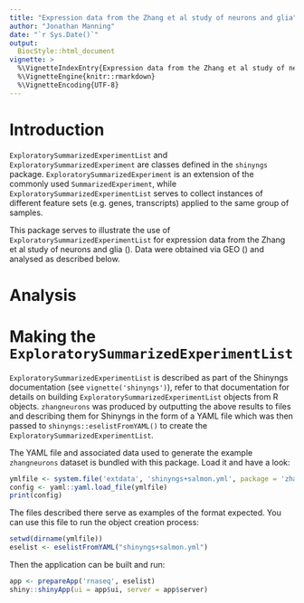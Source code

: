 ```yaml
---
title: "Expression data from the Zhang et al study of neurons and glia"
author: "Jonathan Manning"
date: "`r Sys.Date()`"
output: 
  BiocStyle::html_document
vignette: >
  %\VignetteIndexEntry{Expression data from the Zhang et al study of neurons and glia}
  %\VignetteEngine{knitr::rmarkdown}
  %\VignetteEncoding{UTF-8}
---
```


# Introduction

`ExploratorySummarizedExperimentList` and `ExploratorySummarizedExperiment` are classes defined in the `shinyngs` package. `ExploratorySummarizedExperiment` is an extension of the commonly used `SummarizedExperiment`, while `ExploratorySummarizedExperimentList` serves to collect instances of different feature sets (e.g. genes, transcripts) applied to the same group of samples. 

This package serves to illustrate the use of `ExploratorySummarizedExperimentList` for expression data from the Zhang et al study of neurons and glia (\url{http://www.jneurosci.org/content/34/36/11929.long}). Data were obtained via GEO (\url{https://www.ncbi.nlm.nih.gov/geo/query/acc.cgi?acc=GSE52564}) and analysed as described below.

# Analysis 

# Making the `ExploratorySummarizedExperimentList`

`ExploratorySummarizedExperimentList` is described as part of the Shinyngs documentation (see `vignette('shinyngs')`), refer to that documentation for details on building `ExploratorySummarizedExperimentList` objects from R objects. `zhangneurons` was produced by outputting the above results to files and describing them for Shinyngs in the form of a YAML file which was then passed to `shinyngs::eselistFromYAML()` to create the `ExploratorySummarizedExperimentList`.

The YAML file and associated data used to generate the example `zhangneurons` dataset is bundled with this package. Load it and have a look:

```r
ymlfile <- system.file('extdata', 'shinyngs+salmon.yml', package = 'zhangneurons')
config <- yaml::yaml.load_file(ymlfile)
print(config)
```

The files described there serve as examples of the format expected. You can use this file to run the object creation process:

```r
setwd(dirname(ymlfile))
eselist <- eselistFromYAML("shinyngs+salmon.yml")
```

Then the application can be built and run:

```r
app <- prepareApp('rnaseq', eselist)
shiny::shinyApp(ui = app$ui, server = app$server)
```
